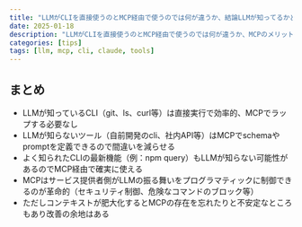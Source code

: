 ```yaml
---
title: "LLMがCLIを直接使うのとMCP経由で使うのでは何が違うか、結論LLMが知ってるかどうかで使い分けるとよい"
date: 2025-01-18
description: "LLMがCLIを直接使うのとMCP経由で使うのでは何が違うか、MCPのメリットと使い分けについて"
categories: [tips]
tags: [llm, mcp, cli, claude, tools]
---
```


## まとめ

- LLMが知っているCLI（git、ls、curl等）は直接実行で効率的、MCPでラップする必要なし
- LLMが知らないツール（自前開発のcli、社内API等）はMCPでschemaやpromptを定義できるので間違いを減らせる
- よく知られたCLIの最新機能（例：npm query）もLLMが知らない可能性があるのでMCP経由で確実に使える
- MCPはサービス提供者側がLLMの振る舞いをプログラマティックに制御できるのが革命的（セキュリティ制御、危険なコマンドのブロック等）
- ただしコンテキストが肥大化するとMCPの存在を忘れたりと不安定なところもあり改善の余地はある